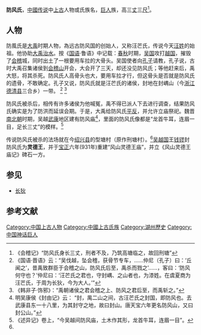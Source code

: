 '''防风氏'''，[[中国传说时代|中國传说]]中[[上古|上古]]人物或氏族名，[[巨人|巨人]]族，高三[[丈|丈]]三[[尺|尺]]<ref name="会稽记" >《会稽记》“防风氏身长三丈，刑者不及，乃筑高塘临之，故回刑塘”</ref>。

==人物==
防風氏是[[大禹|大禹]]时期人物，為远古防风国的创始人，又称汪芒氏，传说今天[[汪姓|汪姓]]的始祖。他协助[[大禹治水|大禹治水]]。按《[[國語_(國別史著作)|国语]]·鲁语》中记载：[[春秋时期|春秋]]时期，[[吴国|吴国]]攻打[[越国|越国]]，摧毁了[[会稽|会稽]]城，同时出土了一根要用车拉的大骨头。吴国使者向[[孔子|孔子]]请教，孔子说，古时大禹召集诸侯到[[会稽山|会稽山]]开会，大会开了三天，却还没见防风氏；等他赶来后，禹大怒，将其杀死。防风氏人高骨头也大，要用车拉才行，但这骨头是否就是防风氏的遗骨，不敢确定。孔子又说，防风氏就是汪芒氏的诸侯，封地在封嵎山（今[[浙江|浙江]][[德清县|德清县]]三合乡）一带。
<ref>《国语·晋语》云：“吴伐越，坠会稽，获骨节专车，……仲尼（孔子）曰：‘丘闻之’，昔禹致群臣于会稽之山，防风氏后至，禹杀而戮之’……，客曰：‘防风何守也？’仲尼曰：‘汪芒氏之君也，守封嵎、之山者也，为漆姓。在虞夏商为汪芒氏，于周为长狄，今为大人。’”</ref>
<ref>《韩非子·饰邪》：“禹朝诸侯之君会稽之上、防风之君后至，而禹斩之。”</ref>

防风氏被杀后，相传有许多诸侯为他喊冤，禹不得已派人下去进行调查，结果防风氏确实是为了防洪而延误会期。于是，大禹给防风氏[[平反|平反]]，并允许立庙祭祀。魏晋[[南北朝|南北朝]]时期，吴越[[武康|武康]]地区建有防风庙<ref>明吴康侯《封由记》云： “封，禺二山之间，古汪芒氏之封国，即防风也。去武康县东一十八里，为其封守之地，故曰封山。唐天宝六年更名防风山，又曰封公山。”</ref>，里面的防风氏像都是“龙首牛耳，连眉一目，足长三丈”的模样。<ref>《述异记》卷上，“今吴越间防风庙，土木作其形，龙首牛耳，连眉一目”。</ref>

传说防风氏被杀的法场就在今[[绍兴县|绍兴县]]的型塘村（原作刑塘村）。<ref name="会稽记" />[[吴越国|吴越国]]王[[钱镠|钱镠]]封防风氏为'''灵德王'''，并于[[宝正|宝正]]六年(931年)重建“风山灵德王庙”，并立《风山灵德王庙记》碑石一方。
==参见==
*[[长狄|长狄]]

==参考文献==
{{reflist}}

[[Category:中国上古人物|Category:中国上古人物]]
[[Category:中國上古氏族|Category:中國上古氏族]]
[[Category:湖州歷史|Category:湖州歷史]]
[[Category:中国神话巨人|Category:中国神话巨人]]